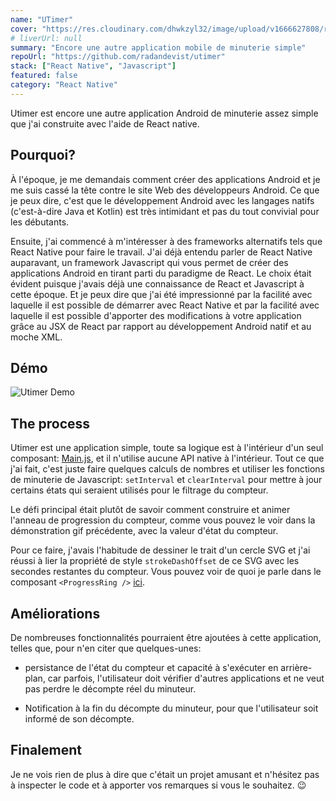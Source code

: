 ```yaml
---
name: "UTimer"
cover: "https://res.cloudinary.com/dhwkzyl32/image/upload/v1666627808/radanfolio/projects/utimer/cover_zpdvpm.jpg"
# liverUrl: null
summary: "Encore une autre application mobile de minuterie simple"
repoUrl: "https://github.com/radandevist/utimer"
stack: ["React Native", "Javascript"]
featured: false
category: "React Native"
---
```


Utimer est encore une autre application Android de minuterie assez simple que j'ai construite avec l'aide de React native.

## Pourquoi?

À l'époque, je me demandais comment créer des applications Android et je me suis cassé la tête contre le site Web des développeurs Android. Ce que je peux dire, c'est que le développement Android avec les langages natifs (c'est-à-dire Java et Kotlin) est très intimidant et pas du tout convivial pour les débutants.

Ensuite, j'ai commencé à m'intéresser à des frameworks alternatifs tels que React Native pour faire le travail. J'ai déjà entendu parler de React Native auparavant, un framework Javascript qui vous permet de créer des applications Android en tirant parti du paradigme de React. Le choix était évident puisque j'avais déjà une connaissance de React et Javascript à cette époque. Et je peux dire que j'ai été impressionné par la facilité avec laquelle il est possible de démarrer avec React Native et par la facilité avec laquelle il est possible d'apporter des modifications à votre application grâce au JSX de React par rapport au développement Android natif et au moche XML.

## Démo

![Utimer Demo](https://res.cloudinary.com/dhwkzyl32/image/upload/q_65/v1662559396/radanfolio/projects/utimer/utimer-demo_urkgct.gif)

## The process

Utimer est une application simple, toute sa logique est à l'intérieur d'un seul composant: [Main.js](https://github.com/radandevist/utimer/blob/master/src/pages/main/Main.js), et il n'utilise aucune API native à l'intérieur. Tout ce que j'ai fait, c'est juste faire quelques calculs de nombres et utiliser les fonctions de minuterie de Javascript: `setInterval` et `clearInterval` pour mettre à jour certains états qui seraient utilisés pour le filtrage du compteur.

Le défi principal était plutôt de savoir comment construire et animer l'anneau de progression du compteur, comme vous pouvez le voir dans la démonstration gif précédente, avec la valeur d'état du compteur.

Pour ce faire, j'avais l'habitude de dessiner le trait d'un cercle SVG et j'ai réussi à lier la propriété de style `strokeDashOffset` de ce SVG avec les secondes restantes du compteur. Vous pouvez voir de quoi je parle dans le composant `<ProgressRing />` [ici](https://github.com/radandevist/utimer/blob/master/src/components/ProgressRing.js).

## Améliorations

De nombreuses fonctionnalités pourraient être ajoutées à cette application, telles que, pour n'en citer que quelques-unes:

- persistance de l'état du compteur et capacité à s'exécuter en arrière-plan, car parfois, l'utilisateur doit vérifier d'autres applications et ne veut pas perdre le décompte réel du minuteur.

- Notification à la fin du décompte du minuteur, pour que l'utilisateur soit informé de son décompte.

## Finalement

Je ne vois rien de plus à dire que c'était un projet amusant et n'hésitez pas à inspecter le code et à apporter vos remarques si vous le souhaitez. 😉

